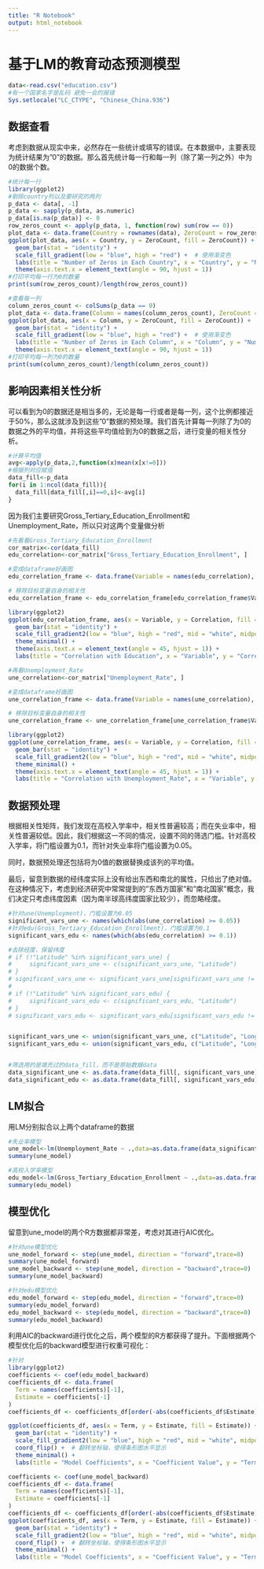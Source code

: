 ---
title: "R Notebook"
output: html_notebook
---

# 基于LM的教育动态预测模型

```{r}
data<-read.csv("education.csv")
#有一个国家名字是乱码 避免一会的报错
Sys.setlocale("LC_CTYPE", "Chinese_China.936")
```

## 数据查看

考虑到数据从现实中来，必然存在一些统计或填写的错误。在本数据中，主要表现为统计结果为"0"的数据。那么首先统计每一行和每一列（除了第一列之外）中为0的数据个数。

```{r}
#统计每一行
library(ggplot2)
#剔除country列以及要研究的两列
p_data <- data[, -1]
p_data <- sapply(p_data, as.numeric)
p_data[is.na(p_data)] <- 0
row_zeros_count <- apply(p_data, 1, function(row) sum(row == 0))
plot_data <- data.frame(Country = rownames(data), ZeroCount = row_zeros_count)
ggplot(plot_data, aes(x = Country, y = ZeroCount, fill = ZeroCount)) +
  geom_bar(stat = "identity") +
  scale_fill_gradient(low = "blue", high = "red") +  # 使用渐变色
  labs(title = "Number of Zeros in Each Country", x = "Country", y = "Number of Zeros") +
  theme(axis.text.x = element_text(angle = 90, hjust = 1))
#打印平均每一行为0的数量
print(sum(row_zeros_count)/length(row_zeros_count))
```

```{r}
#查看每一列
column_zeros_count <- colSums(p_data == 0)
plot_data <- data.frame(Column = names(column_zeros_count), ZeroCount = column_zeros_count)
ggplot(plot_data, aes(x = Column, y = ZeroCount, fill = ZeroCount)) +
  geom_bar(stat = "identity") +
  scale_fill_gradient(low = "blue", high = "red") +  # 使用渐变色
  labs(title = "Number of Zeros in Each Column", x = "Column", y = "Number of Zeros") +
  theme(axis.text.x = element_text(angle = 90, hjust = 1)) 
#打印平均每一列为0的数量
print(sum(column_zeros_count)/length(column_zeros_count))
```

## 影响因素相关性分析

可以看到为0的数据还是相当多的，无论是每一行或者是每一列，这个比例都接近于50%，那么这就涉及到这些"0"数据的预处理。我们首先计算每一列除了为0的数据之外的平均值，并将这些平均值给到为0的数据之后，进行变量的相关性分析。

```{r}
#计算平均值
avg<-apply(p_data,2,function(x)mean(x[x!=0]))
#根据列对应赋值
data_fill<-p_data
for(i in 1:ncol(data_fill)){
  data_fill[data_fill[,i]==0,i]<-avg[i]
}
```

因为我们主要研究Gross_Tertiary_Education_Enrollment和 Unemployment_Rate，所以只对这两个变量做分析

```{r}
#先看看Gross_Tertiary_Education_Enrollment
cor_matrix<-cor(data_fill)
edu_correlation<-cor_matrix["Gross_Tertiary_Education_Enrollment", ]

#变成dataframe好画图
edu_correlation_frame <- data.frame(Variable = names(edu_correlation), Correlation = edu_correlation)

# 移除目标变量自身的相关性
edu_correlation_frame <- edu_correlation_frame[edu_correlation_frame$Variable != "Gross_Tertiary_Education_Enrollment", ]

library(ggplot2)
ggplot(edu_correlation_frame, aes(x = Variable, y = Correlation, fill = Correlation)) +
  geom_bar(stat = "identity") +
  scale_fill_gradient2(low = "blue", high = "red", mid = "white", midpoint = 0) +
  theme_minimal() +
  theme(axis.text.x = element_text(angle = 45, hjust = 1)) +
  labs(title = "Correlation with Education", x = "Variable", y = "Correlation")

```

```{r}
#再看Unemployment_Rate
une_correlation<-cor_matrix["Unemployment_Rate", ]

#变成dataframe好画图
une_correlation_frame <- data.frame(Variable = names(une_correlation), Correlation = une_correlation)

# 移除目标变量自身的相关性
une_correlation_frame <- une_correlation_frame[une_correlation_frame$Variable != "Unemployment_Rate", ]

library(ggplot2)
ggplot(une_correlation_frame, aes(x = Variable, y = Correlation, fill = Correlation)) +
  geom_bar(stat = "identity") +
  scale_fill_gradient2(low = "blue", high = "red", mid = "white", midpoint = 0) +
  theme_minimal() +
  theme(axis.text.x = element_text(angle = 45, hjust = 1)) +
  labs(title = "Correlation with Unemployment_Rate", x = "Variable", y = "Correlation")
```

## 数据预处理

根据相关性矩阵，我们发现在高校入学率中，相关性普遍较高；而在失业率中，相关性普遍较低。因此，我们根据这一不同的情况，设置不同的筛选门槛。针对高校入学率，将门槛设置为0.1，而针对失业率将门槛设置为0.05。

同时，数据预处理还包括将为0值的数据替换成该列的平均值。

最后，留意到数据的经纬度实际上没有给出东西和南北的属性，只给出了绝对值。在这种情况下，考虑到经济研究中常常提到的"东西方国家"和"南北国家"概念，我们决定只考虑纬度因素（因为南半球高纬度国家比较少），而忽略经度。

```{r}
#针对une(Unemployment)，门槛设置为0.05
significant_vars_une <- names(which(abs(une_correlation) >= 0.05))
#针对edu(Gross_Tertiary_Education_Enrollment)，门槛设置为0.1
significant_vars_edu <- names(which(abs(edu_correlation) >= 0.1))
```

```{r}
#去除经度，保留纬度
# if (!"Latitude" %in% significant_vars_une) {
#     significant_vars_une <- c(significant_vars_une, "Latitude")
# }
# significant_vars_une <- significant_vars_une[significant_vars_une != "Longitude"]
# 
# if (!"Latitude" %in% significant_vars_edu) {
#     significant_vars_edu <- c(significant_vars_edu, "Latitude")
# }
# significant_vars_edu <- significant_vars_edu[significant_vars_edu != "Longitude"]


significant_vars_une <- union(significant_vars_une, c("Latitude", "Longitude"))
significant_vars_edu <- union(significant_vars_edu, c("Latitude", "Longitude"))


#筛选用的是填充过的data_fill，而不是原始数据data
data_significant_une <- as.data.frame(data_fill[, significant_vars_une])
data_significant_edu <- as.data.frame(data_fill[, significant_vars_edu])
```

## LM拟合

用LM分别拟合以上两个dataframe的数据

```{r}
#失业率模型
une_model<-lm(Unemployment_Rate ~ .,data=as.data.frame(data_significant_une))
summary(une_model)
```

```{r}
#高校入学率模型
edu_model<-lm(Gross_Tertiary_Education_Enrollment ~ .,data=as.data.frame(data_significant_edu))
summary(edu_model)
```

## 模型优化

留意到une_model的两个R方数据都非常差，考虑对其进行AIC优化。

```{r}
#针对une模型优化
une_model_forward <- step(une_model, direction = "forward",trace=0)
summary(une_model_forward)
une_model_backward <- step(une_model, direction = "backward",trace=0)
summary(une_model_backward)
```

```{r}
#针对edu模型优化
edu_model_forward <- step(edu_model, direction = "forward",trace=0)
summary(edu_model_forward)
edu_model_backward <- step(edu_model, direction = "backward",trace=0)
summary(edu_model_backward)
```

利用AIC的backward进行优化之后，两个模型的R方都获得了提升。下面根据两个模型优化后的backward模型进行权重可视化：

```{r}
#针对
library(ggplot2)
coefficients <- coef(edu_model_backward)
coefficients_df <- data.frame(
  Term = names(coefficients)[-1],
  Estimate = coefficients[-1]
)
coefficients_df <- coefficients_df[order(-abs(coefficients_df$Estimate)),]

ggplot(coefficients_df, aes(x = Term, y = Estimate, fill = Estimate)) +
  geom_bar(stat = "identity") +
  scale_fill_gradient2(low = "blue", high = "red", mid = "white", midpoint = 0) +
  coord_flip() +  # 翻转坐标轴，使得条形图水平显示
  theme_minimal() +
  labs(title = "Model Coefficients", x = "Coefficient Value", y = "Term")
```

```{r}
coefficients <- coef(une_model_backward)
coefficients_df <- data.frame(
  Term = names(coefficients)[-1],
  Estimate = coefficients[-1]
)
coefficients_df <- coefficients_df[order(-abs(coefficients_df$Estimate)),]
ggplot(coefficients_df, aes(x = Term, y = Estimate, fill = Estimate)) +
  geom_bar(stat = "identity") +
  scale_fill_gradient2(low = "blue", high = "red", mid = "white", midpoint = 0) +
  coord_flip() +  # 翻转坐标轴，使得条形图水平显示
  theme_minimal() +
  labs(title = "Model Coefficients", x = "Coefficient Value", y = "Term")

```
